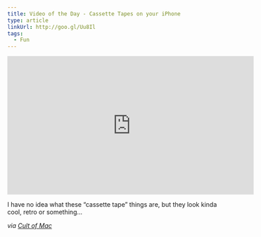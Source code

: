 ```yaml
---
title: Video of the Day - Cassette Tapes on your iPhone
type: article
linkUrl: http://goo.gl/Uu8Il
tags:
  - Fun
---
```


<iframe width="560" height="315" src="http://www.youtube.com/embed/60F0BPkynv4?rel=0" frameborder="0" allowfullscreen=""></iframe>

I have no idea what these “cassette tape” things are, but they look kinda cool, retro or something…

_via [Cult of Mac](http://www.cultofmac.com/128097/aircassette-for-iphone-makes-tape-players-look-good/)_
